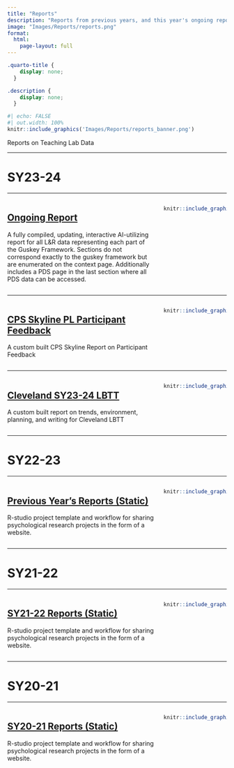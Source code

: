 ```yaml
---
title: "Reports"
description: "Reports from previous years, and this year's ongoing report which provides continuous updated data by site."
image: "Images/Reports/reports.png"
format:
  html:
    page-layout: full
---
```


```css
.quarto-title {
    display: none;
  }

.description {
    display: none;
  }
```

```r
#| echo: FALSE
#| out.width: 100%
knitr::include_graphics('Images/Reports/reports_banner.png')
```

Reports on Teaching Lab Data

------------------------------------------------------------------------

# SY23-24

------------------------------------------------------------------------

::: columns
::: {.column width="70%"}
## [Ongoing Report](https://teachinglabhq.shinyapps.io/OngoingReport_23_24/)

A fully compiled, updating, interactive AI-utilizing report for all L&R data representing each part of the Guskey Framework. Sections do not correspond exactly to the guskey framework but are enumerated on the context page. Additionally includes a PDS page in the last section where all PDS data can be accessed.
:::

::: {.column width="30%"}
```r
knitr::include_graphics("Images/Reports/ongoing_report.png")
```
:::
:::

------------------------------------------------------------------------

::: columns
::: {.column width="70%"}
## [CPS Skyline PL Participant Feedback](https://lookerstudio.google.com/reporting/d893b206-4d7f-4c87-966a-e7f9f733f529/page/UJUkD?s=rFEFXNvc2RE)

A custom built CPS Skyline Report on Participant Feedback
:::

::: {.column width="30%"}
```r
knitr::include_graphics("Images/Reports/skyline.png")
```
:::
:::

------------------------------------------------------------------------

::: columns
::: {.column width="70%"}
## [Cleveland SY23-24 LBTT](https://lookerstudio.google.com/reporting/e105f773-a9de-4557-854c-25507d6b532b/page/juHnD?s=toOvTMv_m4U)

A custom built report on trends, environment, planning, and writing for Cleveland LBTT
:::

::: {.column width="30%"}
```r
knitr::include_graphics("Images/Reports/cleveland_lbtt.png")
```
:::
:::

------------------------------------------------------------------------

# SY22-23

------------------------------------------------------------------------

::: columns
::: {.column width="70%"}
## [Previous Year's Reports (Static)](https://drive.google.com/drive/folders/1xi_8BgYrYfdVgSSMDF_exQo9AFCs92s5)

R-studio project template and workflow for sharing psychological research projects in the form of a website.
:::

::: {.column width="30%"}
```r
knitr::include_graphics("Images/Reports/google_drive.png")
```
:::
:::

------------------------------------------------------------------------

# SY21-22

------------------------------------------------------------------------

::: columns
::: {.column width="70%"}
## [SY21-22 Reports (Static)](https://drive.google.com/drive/folders/1QB6co7iB38ECPWfSzg82roANgQBcy50C)

R-studio project template and workflow for sharing psychological research projects in the form of a website.
:::

::: {.column width="30%"}
```r
knitr::include_graphics("Images/Reports/google_drive.png")
```
:::
:::

------------------------------------------------------------------------

# SY20-21

------------------------------------------------------------------------

::: columns
::: {.column width="70%"}
## [SY20-21 Reports (Static)](https://drive.google.com/drive/folders/1hqjczciGHCfl5tdu_z8hyIXI0D5gKUip)

R-studio project template and workflow for sharing psychological research projects in the form of a website.
:::

::: {.column width="30%"}
```r
knitr::include_graphics("Images/Reports/google_drive.png")
```
:::
:::
